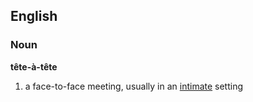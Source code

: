 == English ==
=== Noun ===
'''tête-à-tête'''
#a face-to-face meeting, usually in an [[intimate]] setting